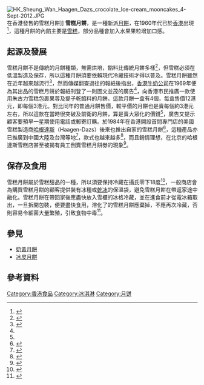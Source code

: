 [[File:HK_Sheung_Wan_Haagen_Dazs_crocolate_Ice-cream_mooncakes_4-Sept-2012.JPG|thumb]]在香港發售的雪糕月餅]]
'''雪糕月餅'''，是一種新派[[月餅|月餅]]，在1960年代已於[[香港|香港]]出現<ref name="半世紀前已推雪糕月餅">{{cite news |title=1950年走水貨月餅返大陸難度高！　牛奶公司半世紀前已推雪糕月餅 |url=https://www.hk01.com/%E7%86%B1%E7%88%86%E8%A9%B1%E9%A1%8C/234998/1950%E5%B9%B4%E8%B5%B0%E6%B0%B4%E8%B2%A8%E6%9C%88%E9%A4%85%E8%BF%94%E5%A4%A7%E9%99%B8%E9%9B%A3%E5%BA%A6%E9%AB%98-%E7%89%9B%E5%A5%B6%E5%85%AC%E5%8F%B8%E5%8D%8A%E4%B8%96%E7%B4%80%E5%89%8D%E5%B7%B2%E6%8E%A8%E9%9B%AA%E7%B3%95%E6%9C%88%E9%A4%85 |work=香港01 |date=2018-09-13|archive-date=2020-10-20 |archive-url=https://web.archive.org/web/20201020141504if_/https://www.hk01.com/%E7%86%B1%E7%88%86%E8%A9%B1%E9%A1%8C/234998/1950%E5%B9%B4%E8%B5%B0%E6%B0%B4%E8%B2%A8%E6%9C%88%E9%A4%85%E8%BF%94%E5%A4%A7%E9%99%B8%E9%9B%A3%E5%BA%A6%E9%AB%98-%E7%89%9B%E5%A5%B6%E5%85%AC%E5%8F%B8%E5%8D%8A%E4%B8%96%E7%B4%80%E5%89%8D%E5%B7%B2%E6%8E%A8%E9%9B%AA%E7%B3%95%E6%9C%88%E9%A4%85 |dead-url=no}}</ref>，這種月餅的內餡主要是[[雪糕|雪糕]]，部分品種會加入水果果粒增加口感。

== 起源及發展 ==
雪糕月餅不是傳統的月餅種類，無需烘培，餡料比傳統月餅多樣<ref>{{Cite web|title=“海淘”月饼悄然走红，官方提醒含蛋食物海关禁止入境(图)|url=https://china.huanqiu.com/article/9CaKrnJPnrM|access-date=2021-05-30|work=china.huanqiu.com}}</ref>，但雪糕必須在低溫製造及保存，所以這種月餅須要依賴現代冷藏技術才得以普及。雪糕月餅雖然在近年越來越流行<ref>{{Cite web|title=千年以来，“吃月饼”是如何一步步具有仪式感的？|url=https://health.huanqiu.com/article/9CaKrnKmOc0|access-date=2021-05-30|work=health.huanqiu.com}}</ref>，然而傳媒翻查過往的報紙後指出，[[香港牛奶公司|香港牛奶公司]]在1969年便為其出品的雪糕月餅於報紙刊登了一則圖文並茂的廣告<ref name="半世紀前已推雪糕月餅"/>，向香港市民推廣一款使用朱古力雪糕包裹果蓉及提子乾餡料的月餅。這款月餅一盒有4個，每盒售價12港元，即每個3港元。對比同年的普通月餅售價，較平價的月餅也是賣每個約3港元左右，所以這款在當時很突破及前衛的月餅，算是賣大眾化的價錢<ref name="半世紀前已推雪糕月餅"/>，廣告又提示顧客要預早一星期使用電話或郵寄訂購。於1984年在香港開設首間專門店的美國雪糕製造商[[哈根達斯|哈根達斯]]（Haagen-Dazs）後來也推出自家的雪糕月餅<ref>{{cite news |title=企管達人——研本土特產 雪糕月餅搶手Haagen-Dazs靠試食尋新意 |url=https://hd.stheadline.com/news/columns/78/20130823/250334/%E5%B0%88%E6%AC%84-%E4%BC%81%E7%AE%A1%E9%81%94%E4%BA%BA-%E7%A0%94%E6%9C%AC%E5%9C%9F%E7%89%B9%E7%94%A2-%E9%9B%AA%E7%B3%95%E6%9C%88%E9%A4%85%E6%90%B6%E6%89%8BHaagen-Dazs%E9%9D%A0%E8%A9%A6%E9%A3%9F%E5%B0%8B%E6%96%B0%E6%84%8F |accessdate=2020-10-20 |work=頭條日報 |date=2013-08-23}}</ref>，這種產品亦已推廣到中國大陸及台灣等地<ref>{{cite web |title=哈根达斯简介 |url=http://www.xinhuanet.com/food/zt04.htm |publisher=新华网 |accessdate=2020-10-20}}</ref>，款式也越來越多<ref>{{cite news |title=哈根達斯茶香冰淇淋、花生醬磅蛋糕！3款「中秋伴手禮」蹦新味 |url=https://udn.com/news/story/7186/4839482 |work=聯合報 |date=2020-09-06}}</ref>，而且銷情理想，在北京的哈根達斯雪糕店甚至被揭有員工倒賣雪糕月餅劵的現象<ref>{{cite news |title=哈根达斯月饼乱象：员工现场三折现金回收 |url=https://3g.163.com/money/article/FN9JTV5B00259C76.html?spss=adap_pc#adaptation=pc |accessdate=2020-10-20 |work=网易号外 |date=2020-09-24}}</ref>。

== 保存及食用 ==
雪糕月餅屬於雪糕甜品的一種，所以須要保持冷藏在攝氏零下18度<ref>{{cite web |title=小餅如嚼月，中有酥與飴 |url=https://www.cfs.gov.hk/tc_chi/whatsnew/whatsnew_sfst/whatsnew_sfst_2010_Seasonal_Food_Safety_Tips_Mooncake.html |publisher=食物安全中心 |accessdate=2020-10-20}}</ref>，一般商店會為購買雪糕月餅的顧客提供裝有冰種或[[乾冰|乾冰]]的保溫袋，避免雪糕月餅在帶返家途中融化。雪糕月餅在帶回家後應盡快放入雪櫃的冰格冷藏，並在進食前才從電冰箱取出，一旦拆開包裝，便要盡快食用，溶化了的雪糕月餅應棄掉，不應再次冷藏，否則容易令細菌大量繁殖，引致食物中毒<ref>{{cite web |title=進食月餅安全貼士 |url=https://www.info.gov.hk/gia/general/200209/09/0909163.htm |publisher=食物環境衞生署 |accessdate=2020-10-20}}</ref>。

== 參見 ==
*[[奶黃月餅|奶黃月餅]]
*[[冰皮月餅|冰皮月餅]]

== 參考資料 ==
{{Reflist|2}}
{{冰淇淋}}
[[Category:香港食品|Category:香港食品]]
[[Category:冰淇淋|Category:冰淇淋]]
[[Category:月饼|Category:月饼]]